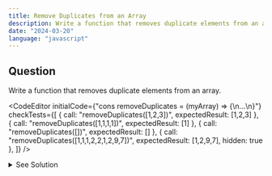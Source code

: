 ```yaml
---
title: Remove Duplicates from an Array
description: Write a function that removes duplicate elements from an array.
date: "2024-03-20"
language: "javascript"
---
```


## Question
Write a function that removes duplicate elements from an array.

<CodeEditor 
    initialCode={"cons removeDuplicates = (myArray) => {\n...\n}"}
    checkTests={[
        {
        call: "removeDuplicates([1,2,3])",
        expectedResult: [1,2,3]
        },
        {
        call: "removeDuplicates([1,1,1,1])",
        expectedResult: [1]
        },
        {
           call: "removeDuplicates([])",
           expectedResult: []
        },
        {
        call: "removeDuplicates([1,1,1,2,2,1,2,9,7])",
        expectedResult: [1,2,9,7],
        hidden: true
        },
        ]}
/>

<details>
  <summary>See Solution</summary>

```js
const removeDuplicates = (myArray) => {
   return Array.from(new Set(myArray))
}
```

### Examplanation
- We use the `Set` object to store unique values of any type.
- We then convert the `Set` object to an array using the `Array.from` method.


## Complexity Analysis
The time complexity for this solution is O(n) where n is the length of the input array.

## Alternative
### For loop
```ts
function removeDuplicates(myArray) {
      let uniqueArray = [];
      for (let i = 0; i < myArray.length; i++) {
         if (uniqueArray.indexOf(myArray[i]) === -1) {
               uniqueArray.push(myArray[i]);
         }
      }
      return uniqueArray;
}
```

### Spreeding
```ts
function removeDuplicates(myArray) {
    return [...new Set(myArray)];
}
```

</details>